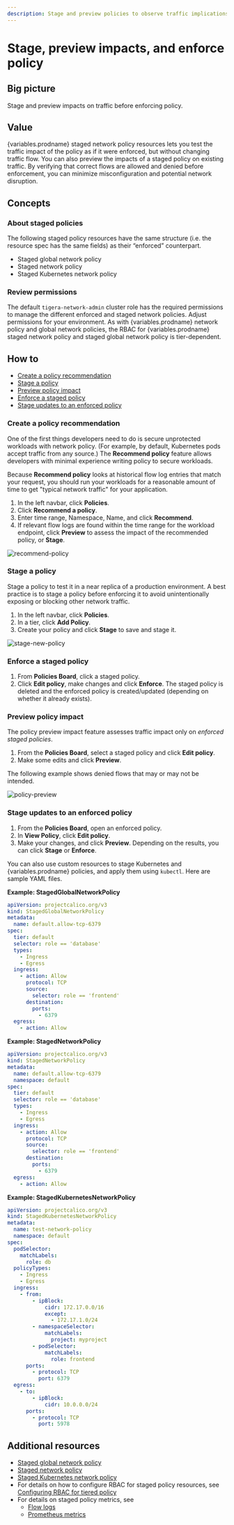 ```yaml
---
description: Stage and preview policies to observe traffic implications before enforcing them.
---
```



# Stage, preview impacts, and enforce policy

## Big picture

Stage and preview impacts on traffic before enforcing policy.

## Value

{variables.prodname} staged network policy resources lets you test the traffic impact of the policy as if it were enforced, but without changing traffic flow. You can also preview the impacts of a staged policy on existing traffic. By verifying that correct flows are allowed and denied before enforcement, you can minimize misconfiguration and potential network disruption.

## Concepts

### About staged policies

The following staged policy resources have the same structure (i.e. the resource spec has the same fields) as their “enforced” counterpart.

- Staged global network policy
- Staged network policy
- Staged Kubernetes network policy

### Review permissions

The default `tigera-network-admin` cluster role has the required permissions to manage the different enforced
and staged network policies. Adjust permissions for your environment. As with {variables.prodname} network policy and global network policies, the RBAC for {variables.prodname} staged network policy and staged global network policy is tier-dependent.

## How to

- [Create a policy recommendation](#create-a-policy-recommendation)
- [Stage a policy](#stage-a-policy)
- [Preview policy impact](#preview-policy-impact)
- [Enforce a staged policy](#enforce-a-staged-policy)
- [Stage updates to an enforced policy](#stage-updates-to-an-enforced-policy)

### Create a policy recommendation

One of the first things developers need to do is secure unprotected workloads with network policy. (For example, by default, Kubernetes pods accept traffic from any source.) The **Recommend policy** feature allows developers with minimal experience writing policy to secure workloads.

Because **Recommend policy** looks at historical flow log entries that match your request, you should run your workloads for a reasonable amount of time to get "typical network traffic" for your application.

1. In the left navbar, click **Policies**.
1. Click **Recommend a policy**.
1. Enter time range, Namespace, Name, and click **Recommend**.
1. If relevant flow logs are found within the time range for the workload endpoint, click **Preview** to assess the impact of the recommended policy, or **Stage**.

![recommend-policy](/img/calico-enterprise/recommend-policy.png)

### Stage a policy

Stage a policy to test it in a near replica of a production environment. A best practice is to stage a policy before enforcing it to avoid unintentionally exposing or blocking other network traffic.

1. In the left navbar, click **Policies**.
1. In a tier, click **Add Policy**.
1. Create your policy and click **Stage** to save and stage it.

![stage-new-policy](/img/calico-enterprise/stage-new-policy.png)

### Enforce a staged policy

1. From **Policies Board**, click a staged policy.
1. Click **Edit policy**, make changes and click **Enforce**. The staged policy is deleted and the enforced policy is created/updated (depending on whether it already exists).

### Preview policy impact

The policy preview impact feature assesses traffic impact only on _enforced staged policies_.

1. From the **Policies Board**, select a staged policy and click **Edit policy**.
1. Make some edits and click **Preview**.

The following example shows denied flows that may or may not be intended.

![policy-preview](/img/calico-enterprise/policy-preview.png)

### Stage updates to an enforced policy

1. From the **Policies Board**, open an enforced policy.
1. In **View Policy**, click **Edit policy**.
1. Make your changes, and click **Preview**. Depending on the results, you can click **Stage** or **Enforce**.

You can also use custom resources to stage Kubernetes and {variables.prodname} policies, and apply them using `kubectl`. Here are sample YAML files.

**Example: StagedGlobalNetworkPolicy**

```yaml
apiVersion: projectcalico.org/v3
kind: StagedGlobalNetworkPolicy
metadata:
  name: default.allow-tcp-6379
spec:
  tier: default
  selector: role == 'database'
  types:
    - Ingress
    - Egress
  ingress:
    - action: Allow
      protocol: TCP
      source:
        selector: role == 'frontend'
      destination:
        ports:
          - 6379
  egress:
    - action: Allow
```

**Example: StagedNetworkPolicy**

```yaml
apiVersion: projectcalico.org/v3
kind: StagedNetworkPolicy
metadata:
  name: default.allow-tcp-6379
  namespace: default
spec:
  tier: default
  selector: role == 'database'
  types:
    - Ingress
    - Egress
  ingress:
    - action: Allow
      protocol: TCP
      source:
        selector: role == 'frontend'
      destination:
        ports:
          - 6379
  egress:
    - action: Allow
```

**Example: StagedKubernetesNetworkPolicy**

```yaml
apiVersion: projectcalico.org/v3
kind: StagedKubernetesNetworkPolicy
metadata:
  name: test-network-policy
  namespace: default
spec:
  podSelector:
    matchLabels:
      role: db
  policyTypes:
    - Ingress
    - Egress
  ingress:
    - from:
        - ipBlock:
            cidr: 172.17.0.0/16
            except:
              - 172.17.1.0/24
        - namespaceSelector:
            matchLabels:
              project: myproject
        - podSelector:
            matchLabels:
              role: frontend
      ports:
        - protocol: TCP
          port: 6379
  egress:
    - to:
        - ipBlock:
            cidr: 10.0.0.0/24
      ports:
        - protocol: TCP
          port: 5978
```

## Additional resources

- [Staged global network policy](../reference/resources/stagedglobalnetworkpolicy.mdx)
- [Staged network policy](../reference/resources/stagednetworkpolicy.mdx)
- [Staged Kubernetes network policy](../reference/resources/stagedkubernetesnetworkpolicy.mdx)
- For details on how to configure RBAC for staged policy resources, see [Configuring RBAC for tiered policy](policy-tiers/rbac-tiered-policies.mdx)
- For details on staged policy metrics, see
  - [Flow logs](../visibility/elastic/flow/datatypes.mdx)
  - [Prometheus metrics](../operations/monitor/metrics/index.mdx#content-main)
